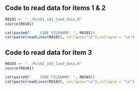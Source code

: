 ## Code to read data for items 1 & 2

```r
R0101 <- "../R/s01_i01_load_data.R"
source(R0101)
```

```r
cat(paste0("    CODE FILENAME: ", R0101))
cat(paste(readLines(R0101), collapse="\n"),collapse = "\n")
```

## Code to read data for item 3

```r
R0103 <- "../R/s01_i03_load_data.R"
source(R0101)
```

```r
cat(paste0("    CODE FILENAME: ", R0103))
cat(paste(readLines(R0103), collapse="\n"),collapse = "\n")
```